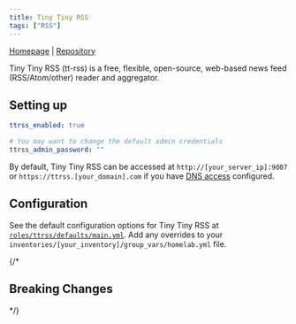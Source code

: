 ```yaml
---
title: Tiny Tiny RSS
tags: ["RSS"]
---
```



[Homepage](https://github.com/tt-rss/tt-rss/wiki) |
[Repository](https://github.com/tt-rss/tt-rss)

<Tags tags={frontmatter.tags} />

Tiny Tiny RSS (tt-rss) is a free, flexible, open-source, web-based news feed (RSS/Atom/other) reader and aggregator.

## Setting up

```yaml title="inventories/homelab/group_vars/homelab.yml"
ttrss_enabled: true

# You may want to change the default admin credentials
ttrss_admin_password: ""
```

By default, Tiny Tiny RSS can be accessed at `http://[your_server_ip]:9007` or `https://ttrss.[your_domain].com` if you have [DNS access](../guides/dns-access) configured.

## Configuration

See the default configuration options for Tiny Tiny RSS at [`roles/ttrss/defaults/main.yml`](https://github.com/Dylancyclone/ansible-homelab-orchestration/blob/main/roles/ttrss/defaults/main.yml).
Add any overrides to your `inventories/[your_inventory]/group_vars/homelab.yml` file.

{/* 

## Breaking Changes

*/}
